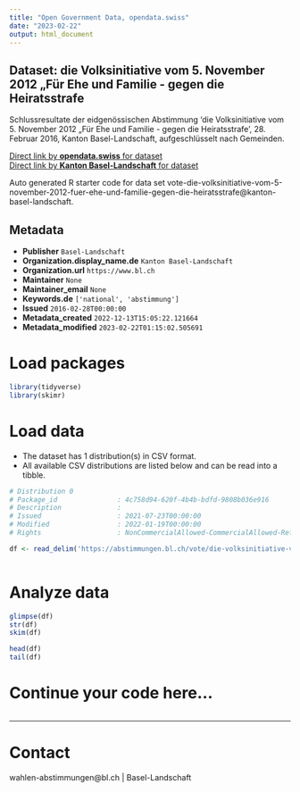 ```yaml
---
title: "Open Government Data, opendata.swiss"
date: "2023-02-22"
output: html_document
---
```


## Dataset: die Volksinitiative vom 5. November 2012 „Für Ehe und Familie - gegen die Heiratsstrafe

Schlussresultate der eidgenössischen Abstimmung 'die Volksinitiative vom 5. November 2012 „Für Ehe und Familie - gegen die Heiratsstrafe', 28. Februar 2016, Kanton Basel-Landschaft, aufgeschlüsselt nach Gemeinden.

[Direct link by **opendata.swiss** for dataset](https://opendata.swiss/de/dataset/die-volksinitiative-vom-5-november-2012-fur-ehe-und-familie-gegen-die-heiratsstrafe)<br>
[Direct link by **Kanton Basel-Landschaft** for dataset](https://abstimmungen.bl.ch/vote/die-volksinitiative-vom-5-november-2012-fuer-ehe-und-familie-gegen-die-heiratsstrafe/data)

Auto generated R starter code for data set vote-die-volksinitiative-vom-5-november-2012-fuer-ehe-und-familie-gegen-die-heiratsstrafe@kanton-basel-landschaft.

## Metadata

- **Publisher** `Basel-Landschaft`
- **Organization.display_name.de** `Kanton Basel-Landschaft`
- **Organization.url** `https://www.bl.ch`
- **Maintainer** `None`
- **Maintainer_email** `None`
- **Keywords.de** `['national', 'abstimmung']`
- **Issued** `2016-02-28T00:00:00`
- **Metadata_created** `2022-12-13T15:05:22.121664`
- **Metadata_modified** `2023-02-22T01:15:02.505691`


# Load packages

```r

library(tidyverse)
library(skimr)

```

# Load data

-   The dataset has 1 distribution(s) in CSV format.
-   All available CSV distributions are listed below and can be read into a tibble.

```r

# Distribution 0
# Package_id               : 4c758d94-620f-4b4b-bdfd-9808b036e916
# Description              : 
# Issued                   : 2021-07-23T00:00:00
# Modified                 : 2022-01-19T00:00:00
# Rights                   : NonCommercialAllowed-CommercialAllowed-ReferenceRequired

df <- read_delim('https://abstimmungen.bl.ch/vote/die-volksinitiative-vom-5-november-2012-fuer-ehe-und-familie-gegen-die-heiratsstrafe/data-csv')



```

# Analyze data

```r

glimpse(df)
str(df)
skim(df)

head(df)
tail(df)

```

# Continue your code here...

```r

```

------------------------------------------------------------------------

# Contact

wahlen-abstimmungen@bl.ch | Basel-Landschaft
